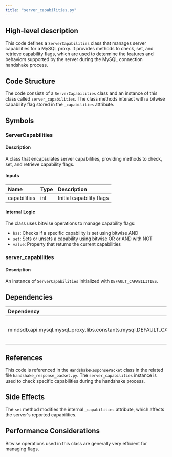 ```yaml
---
title: "server_capabilities.py"
---
```


## High-level description
This code defines a `ServerCapabilities` class that manages server capabilities for a MySQL proxy. It provides methods to check, set, and retrieve capability flags, which are used to determine the features and behaviors supported by the server during the MySQL connection handshake process.

## Code Structure
The code consists of a `ServerCapabilities` class and an instance of this class called `server_capabilities`. The class methods interact with a bitwise capability flag stored in the `_capabilities` attribute.

## Symbols

### ServerCapabilities
#### Description
A class that encapsulates server capabilities, providing methods to check, set, and retrieve capability flags.

#### Inputs
| Name | Type | Description |
|:-----|:-----|:------------|
| capabilities | int | Initial capability flags |

#### Internal Logic
The class uses bitwise operations to manage capability flags:
- `has`: Checks if a specific capability is set using bitwise AND
- `set`: Sets or unsets a capability using bitwise OR or AND with NOT
- `value`: Property that returns the current capabilities

### server_capabilities
#### Description
An instance of `ServerCapabilities` initialized with `DEFAULT_CAPABILITIES`.

## Dependencies
| Dependency | Purpose |
|:-----------|:--------|
| mindsdb.api.mysql.mysql_proxy.libs.constants.mysql.DEFAULT_CAPABILITIES | Provides the default server capabilities |

## References
This code is referenced in the `HandshakeResponsePacket` class in the related file `handshake_response_packet.py`. The `server_capabilities` instance is used to check specific capabilities during the handshake process.

## Side Effects
The `set` method modifies the internal `_capabilities` attribute, which affects the server's reported capabilities.

## Performance Considerations
Bitwise operations used in this class are generally very efficient for managing flags.
